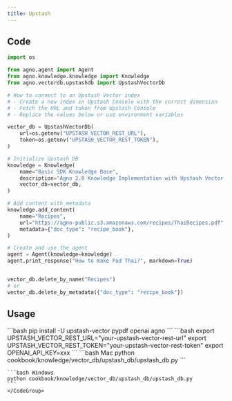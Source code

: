 ```yaml
---
title: Upstash 
---
```


## Code

```python cookbook/knowledge/vector_db/upstash_db/upstash_db.py
import os

from agno.agent import Agent
from agno.knowledge.knowledge import Knowledge
from agno.vectordb.upstashdb import UpstashVectorDb

# How to connect to an Upstash Vector index
# - Create a new index in Upstash Console with the correct dimension
# - Fetch the URL and token from Upstash Console
# - Replace the values below or use environment variables

vector_db = UpstashVectorDb(
    url=os.getenv("UPSTASH_VECTOR_REST_URL"),
    token=os.getenv("UPSTASH_VECTOR_REST_TOKEN"),
)

# Initialize Upstash DB
knowledge = Knowledge(
    name="Basic SDK Knowledge Base",
    description="Agno 2.0 Knowledge Implementation with Upstash Vector DB",
    vector_db=vector_db,
)

# Add content with metadata
knowledge.add_content(
    name="Recipes",
    url="https://agno-public.s3.amazonaws.com/recipes/ThaiRecipes.pdf",
    metadata={"doc_type": "recipe_book"},
)

# Create and use the agent
agent = Agent(knowledge=knowledge)
agent.print_response("How to make Pad Thai?", markdown=True)


vector_db.delete_by_name("Recipes")
# or
vector_db.delete_by_metadata({"doc_type": "recipe_book"})
```

## Usage

<Steps>
  <Snippet file="create-venv-step.mdx" />

  <Step title="Install libraries">
    ```bash
    pip install -U upstash-vector pypdf openai agno
    ```
  </Step>

  <Step title="Set environment variables">
    ```bash
    export UPSTASH_VECTOR_REST_URL="your-upstash-vector-rest-url"
    export UPSTASH_VECTOR_REST_TOKEN="your-upstash-vector-rest-token"
    export OPENAI_API_KEY=xxx
    ```
  </Step>

  <Step title="Run Agent">
    <CodeGroup>
    ```bash Mac
    python cookbook/knowledge/vector_db/upstash_db/upstash_db.py
    ```

    ```bash Windows
    python cookbook/knowledge/vector_db/upstash_db/upstash_db.py
    ```
    </CodeGroup>
  </Step>
</Steps>